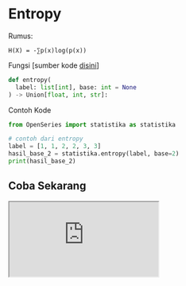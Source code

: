 # Entropy

Rumus:

```
H(X) = -∑p(x)log(p(x))
```

Fungsi [sumber kode [disini](https://github.com/bellshade/OpenSeries/blob/main/OpenSeries/statistika.py#L6)]

```python
def entropy(
  label: list[int], base: int = None
) -> Union[float, int, str]:
```

Contoh Kode

```python
from OpenSeries import statistika as statistika

# contoh dari entropy
label = [1, 1, 2, 2, 3, 3]
hasil_base_2 = statistika.entropy(label, base=2)
print(hasil_base_2)
```

## Coba Sekarang

<iframe src="https://replit.com/@ItsArul/Entropy?embed=1&theme=light" className="aspect-video w-full" />
